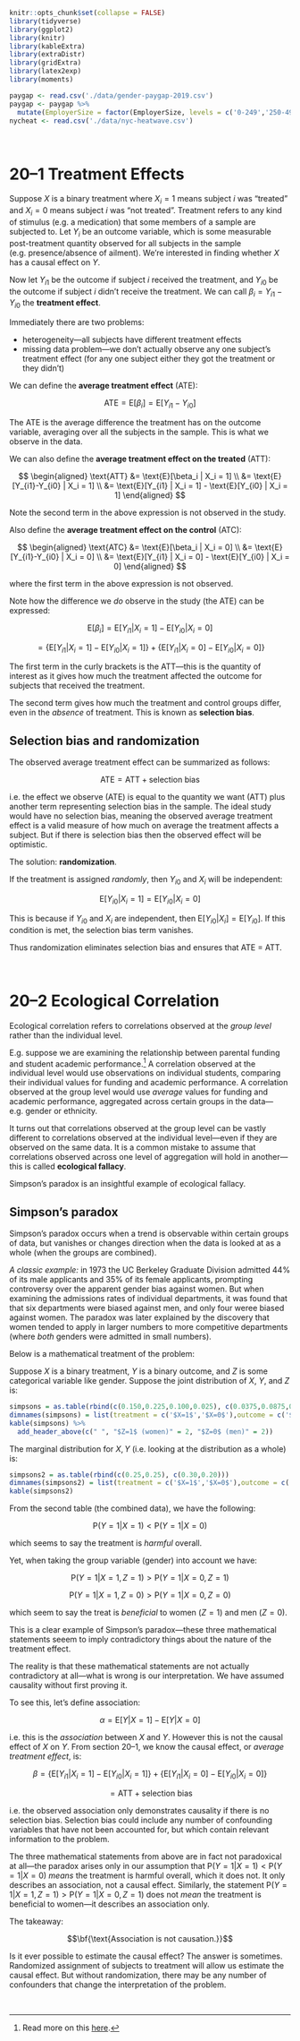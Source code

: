 ```r
knitr::opts_chunk$set(collapse = FALSE)
library(tidyverse)
library(ggplot2)
library(knitr)
library(kableExtra)
library(extraDistr)
library(gridExtra)
library(latex2exp)
library(moments)
```

```r
paygap <- read.csv('./data/gender-paygap-2019.csv')
paygap <- paygap %>%
  mutate(EmployerSize = factor(EmployerSize, levels = c('0-249','250-499','500-999','1000-4999','5000-19999','20000+')))
nycheat <- read.csv('./data/nyc-heatwave.csv')
```

\newcommand{\E}{\text{E}}
\newcommand{\Var}{\text{Var}}
\newcommand{\SD}{\text{SD}}
\newcommand{\SE}{\text{SE}}
\newcommand{\Cov}{\text{Cov}}
\newcommand{\Cor}{\text{Cor}}
\renewcommand{\P}{\text{P}}
\newcommand{\pd}[2]{\frac{\partial #1}{\partial #2}}
\newcommand{\sumin}{\sum_i^n}
\newcommand{\Bias}{\text{Bias}}

\ 

# 20--1 Treatment Effects 

Suppose $X$ is a binary treatment where $X_i=1$ means subject $i$ was "treated" and $X_i=0$ means subject $i$ was "not treated". Treatment refers to any kind of stimulus (e.g. a medication) that some members of a sample are subjected to. Let $Y_i$ be an outcome variable, which is some measurable post-treatment quantity observed for all subjects in the sample (e.g. presence/absence of ailment). We're interested in finding whether $X$ has a causal effect on $Y$.    

Now let $Y_{i1}$ be the outcome if subject $i$ received the treatment, and $Y_{i0}$ be the outcome if subject $i$ didn't receive the treatment. We can call $\beta_i = Y_{i1}-Y_{i0}$ the **treatment effect**.  

Immediately there are two problems:

- heterogeneity---all subjects have different treatment effects
- missing data problem---we don't actually observe any one subject's treatment effect (for any one subject either they got the treatment or they didn't)

We can define the **average treatment effect** (ATE):

$$\text{ATE} = \E[\beta_i] = \E[Y_{i1} - Y_{i0}]$$

The ATE is the average difference the treatment has on the outcome variable, averaging over all the subjects in the sample. This is what we observe in the data.  

We can also define the **average treatment effect on the treated** (ATT):

$$
\begin{aligned}
  \text{ATT} &= \E[\beta_i | X_i = 1] \\ 
  &= \E[Y_{i1}-Y_{i0} | X_i = 1] \\ 
  &= \E[Y_{i1} | X_i = 1] - \E[Y_{i0} | X_i = 1]
\end{aligned}
$$

Note the second term in the above expression is not observed in the study.  

Also define the **average treatment effect on the control** (ATC):

$$
\begin{aligned}
  \text{ATC} &= \E[\beta_i | X_i = 0] \\ 
  &= \E[Y_{i1}-Y_{i0} | X_i = 0] \\ 
  &= \E[Y_{i1} | X_i = 0] - \E[Y_{i0} | X_i = 0]
\end{aligned}
$$

where the first term in the above expression is not observed.  

Note how the difference we *do* observe in the study (the ATE) can be expressed:

$$\E[\beta_i] = \E[Y_{i1} | X_i = 1] - \E[Y_{i0} | X_i = 0]$$

$$= \bigg\{ \E[Y_{i1} | X_i = 1] - \E[Y_{i0} | X_i = 1] \bigg\} + \bigg\{ \E[Y_{i1} | X_i = 0] - \E[Y_{i0} | X_i = 0] \bigg\}$$

The first term in the curly brackets is the ATT---this is the quantity of interest as it gives how much the treatment affected the outcome for subjects that received the treatment. 

The second term gives how much the treatment and control groups differ, even in the *absence* of treatment. This is known as **selection bias**.   

## Selection bias and randomization 

The observed average treatment effect can be summarized as follows: 

$$\text{ATE} = \text{ATT} + \text{selection bias}$$

i.e. the effect we observe (ATE) is equal to the quantity we want (ATT) plus another term representing selection bias in the sample. The ideal study would have no selection bias, meaning the observed average treatment effect is a valid measure of how much on average the treatment affects a subject. But if there is selection bias then the observed effect will be optimistic.   

The solution: **randomization**. 

If the treatment is assigned *randomly*, then $Y_{i0}$ and $X_i$ will be independent:

$$\E[Y_{i0} | X_i = 1] = \E[Y_{i0} | X_i =  0]$$

This is because if $Y_{i0}$ and $X_i$ are independent, then $\E[Y_{i0} | X_i] = \E[Y_{i0}]$. If this condition is met, the selection bias term vanishes.  

Thus randomization eliminates selection bias and ensures that ATE = ATT.  





\ 

# 20--2 Ecological Correlation 

Ecological correlation refers to correlations observed at the *group level* rather than the individual level.  

E.g. suppose we are examining the relationship between parental funding and student academic performance.^[Read more on this <a href="https://journals.sagepub.com/doi/abs/10.1177/0003122412472680">here</a>.] A correlation observed at the individual level would use observations on individual students, comparing their individual values for funding and academic performance. A correlation observed at the group level would use *average* values for funding and academic performance, aggregated across certain groups in the data---e.g. gender or ethnicity.   

It turns out that correlations observed at the group level can be vastly different to correlations observed at the individual level---even if they are observed on the same data. It is a common mistake to assume that correlations observed across one level of aggregation will hold in another---this is called **ecological fallacy**.  

Simpson's paradox is an insightful example of ecological fallacy.   

## Simpson's paradox 

Simpson's paradox occurs when a trend is observable within certain groups of data, but vanishes or changes direction when the data is looked at as a whole (when the groups are combined).    

*A classic example:* in 1973 the UC Berkeley Graduate Division admitted 44\% of its male applicants and 35\% of its female applicants, prompting controversy over the apparent gender bias against women. But when examining the admissions rates of individual departments, it was found that that six departments were biased against men, and only four weree biased against women. The paradox was later explained by the discovery that women tended to apply in larger numbers to more competitive departments (where *both* genders were admitted in small numbers).  

Below is a mathematical treatment of the problem: 

Suppose $X$ is a binary treatment, $Y$ is a binary outcome, and $Z$ is some categorical variable like gender. Suppose the joint distribution of $X$, $Y$, and $Z$ is:

```r
simpsons = as.table(rbind(c(0.150,0.225,0.100,0.025), c(0.0375,0.0875,0.2625,0.1125)))
dimnames(simpsons) = list(treatment = c('$X=1$','$X=0$'),outcome = c('$Y=1$','$Y=0$','$Y=1$','$Y=0$'))
kable(simpsons) %>%
  add_header_above(c(" ", "$Z=1$ (women)" = 2, "$Z=0$ (men)" = 2))
```

The marginal distribution for $X,Y$ (i.e. looking at the distribution as a whole) is:

```r
simpsons2 = as.table(rbind(c(0.25,0.25), c(0.30,0.20)))
dimnames(simpsons2) = list(treatment = c('$X=1$','$X=0$'),outcome = c('$Y=1$','$Y=0$'))
kable(simpsons2)
```

From the second table (the combined data), we have the following:

$$\P(Y=1|X=1) < \P(Y=1|X=0)$$

which seems to say the treatment is *harmful* overall.   

Yet, when taking the group variable (gender) into account we have:

$$\P(Y=1|X=1,Z=1) > \P(Y=1|X=0,Z=1)$$

$$\P(Y=1|X=1,Z=0) > \P(Y=1|X=0,Z=0)$$

which seem to say the treat is *beneficial* to women ($Z=1$) and men ($Z=0$).  

This is a clear example of Simpson's paradox---these three mathematical statements seeem to imply contradictory things about the nature of the treatment effect.  

The reality is that these mathematical statements are not actually contradictory at all---what is wrong is our interpretation. We have assumed causality without first proving it.  

To see this, let's define association:

$$\alpha = \E[Y|X=1] - \E[Y|X=0]$$

i.e. this is the *association* between $X$ and $Y$. However this is not the causal effect of $X$ on $Y$. From section 20--1, we know the causal effect, or *average treatment effect*, is:

$$\beta = \bigg\{ \E[Y_{i1} | X_i = 1] - \E[Y_{i0} | X_i = 1] \bigg\} + \bigg\{ \E[Y_{i1} | X_i = 0] - \E[Y_{i0} | X_i = 0] \bigg\}$$

$$= \text{ATT} + \text{selection bias}$$

i.e. the observed association only demonstrates causality if there is no selection bias. Selection bias could include any number of confounding variables that have not been accounted for, but which contain relevant information to the problem.  

The three mathematical statements from above are in fact not paradoxical at all---the paradox arises only in our assumption that $\P(Y=1|X=1) < \P(Y=1|X=0)$ *means* the treatment is harmful overall, which it does not. It only describes an association, not a causal effect. Similarly, the statement $\P(Y=1|X=1,Z=1) > \P(Y=1|X=0,Z=1)$ does not *mean* the treatment is beneficial to women---it describes an association only.  

The takeaway:

$$\bf{\text{Association is not causation.}}$$

Is it ever possible to estimate the causal effect? The answer is sometimes. Randomized assignment of subjects to treatment will allow us estimate the causal effect. But without randomization, there may be any number of confounders that change the interpretation of the problem.   


\ 

